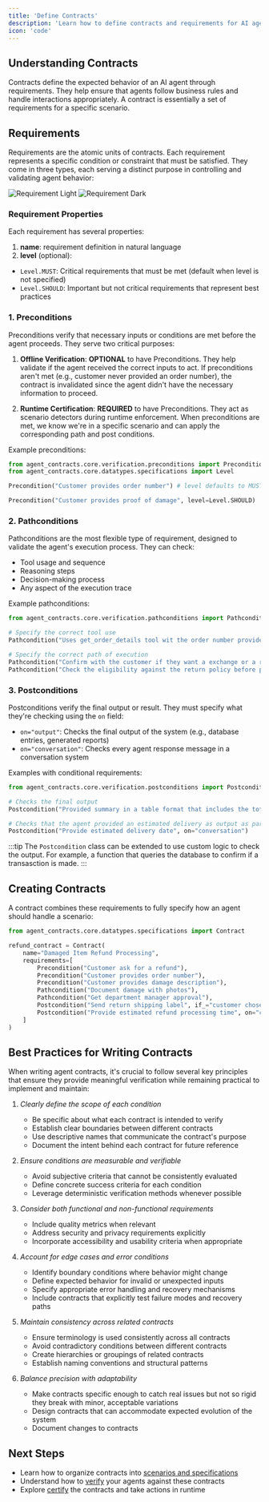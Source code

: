 ```yaml
---
title: 'Define Contracts'
description: 'Learn how to define contracts and requirements for AI agents'
icon: 'code'
---
```


## Understanding Contracts

Contracts define the expected behavior of an AI agent through requirements. They help ensure that agents follow business rules and handle interactions appropriately. A contract is essentially a set of requirements for a specific scenario.

## Requirements

Requirements are the atomic units of contracts. Each requirement represents a specific condition or constraint that must be satisfied. They come in three types, each serving a distinct purpose in controlling and validating agent behavior:

<img alt="Requirement Light" className="block dark:hidden" src="/images/requirement-types.png" />
<img alt="Requirement Dark" className="hidden dark:block" src="/images/requirement-types.png" />

### Requirement Properties

Each requirement has several properties:

1. **name**: requirement definition in natural language
2. **level** (optional):
- `Level.MUST`: Critical requirements that must be met (default when level is not specified)
- `Level.SHOULD`: Important but not critical requirements that represent best practices


### 1. Preconditions

Preconditions verify that necessary inputs or conditions are met before the agent proceeds. They serve two critical purposes:

1. **Offline Verification**: **OPTIONAL** to have Preconditions. They help validate if the agent received the correct inputs to act. If preconditions aren't met (e.g., customer never provided an order number), the contract is invalidated since the agent didn't have the necessary information to proceed.

2. **Runtime Certification**: **REQUIRED** to have Preconditions. They act as scenario detectors during runtime enforcement. When preconditions are met, we know we're in a specific scenario and can apply the corresponding path and post conditions.

Example preconditions:

```python
from agent_contracts.core.verification.preconditions import Precondition # or: from relari_otel.specifications import Precondition, Level
from agent_contracts.core.datatypes.specifications import Level

Precondition("Customer provides order number") # level defaults to MUST

Precondition("Customer provides proof of damage", level=Level.SHOULD)
```

### 2. Pathconditions

Pathconditions are the most flexible type of requirement, designed to validate the agent's execution process. They can check:
- Tool usage and sequence
- Reasoning steps
- Decision-making process
- Any aspect of the execution trace

Example pathconditions:

```python
from agent_contracts.core.verification.pathconditions import Pathcondition # or: from relari_otel.specifications import Pathcondition

# Specify the correct tool use
Pathcondition("Uses get_order_details tool wit the order number provided by user to get the shipping dates.")

# Specify the correct path of execution
Pathcondition("Confirm with the customer if they want a exchange or a refund.")
Pathcondition("Check the eligibility against the return policy before proceeding with the return.")
```

### 3. Postconditions

Postconditions verify the final output or result. They must specify what they're checking using the `on` field:

- `on="output"`: Checks the final output of the system (e.g., database entries, generated reports)
- `on="conversation"`: Checks every agent response message in a conversation system

Examples with conditional requirements:

```python
from agent_contracts.core.verification.postconditions import Postcondition # or: from relari_otel.specifications import Postcondition

# Checks the final output
Postcondition("Provided summary in a table format that includes the total price, quantity and shipping dates", on="output")

# Checks that the agent provided an estimated delivery as output as part of the conversation    
Postcondition("Provide estimated delivery date", on="conversation")
```

:::tip
The `Postcondition` class can be extended to use custom logic to check the output. For example, a function that queries the database to confirm if a transasction is made.
:::


## Creating Contracts

A contract combines these requirements to fully specify how an agent should handle a scenario:

```python
from agent_contracts.core.datatypes.specifications import Contract

refund_contract = Contract(
    name="Damaged Item Refund Processing",
    requirements=[
        Precondition("Customer ask for a refund"),
        Precondition("Customer provides order number"),
        Precondition("Customer provides damage description"),
        Pathcondition("Document damage with photos"),
        Pathcondition("Get department manager approval"),
        Postcondition("Send return shipping label", if_="customer chose mail-in return", on="output"),
        Postcondition("Provide estimated refund processing time", on="conversation")
    ]
)
```

## Best Practices for Writing Contracts

When writing agent contracts, it's crucial to follow several key principles that ensure they provide meaningful verification while remaining practical to implement and maintain:

1. *Clearly define the scope of each condition*
   - Be specific about what each contract is intended to verify
   - Establish clear boundaries between different contracts
   - Use descriptive names that communicate the contract's purpose
   - Document the intent behind each contract for future reference

2. *Ensure conditions are measurable and verifiable*
   - Avoid subjective criteria that cannot be consistently evaluated
   - Define concrete success criteria for each condition
   - Leverage deterministic verification methods whenever possible

3. *Consider both functional and non-functional requirements*
   - Include quality metrics when relevant
   - Address security and privacy requirements explicitly
   - Incorporate accessibility and usability criteria when appropriate

4. *Account for edge cases and error conditions*
   - Identify boundary conditions where behavior might change
   - Define expected behavior for invalid or unexpected inputs
   - Specify appropriate error handling and recovery mechanisms
   - Include contracts that explicitly test failure modes and recovery paths

5. *Maintain consistency across related contracts*
   - Ensure terminology is used consistently across all contracts
   - Avoid contradictory conditions between different contracts
   - Create hierarchies or groupings of related contracts
   - Establish naming conventions and structural patterns

6. *Balance precision with adaptability*
   - Make contracts specific enough to catch real issues but not so rigid they break with minor, acceptable variations
   - Design contracts that can accommodate expected evolution of the system
   - Document changes to contracts


## Next Steps

- Learn how to organize contracts into [scenarios and specifications](/contracts/specifications)
- Understand how to [verify](/verification/verification) your agents against these contracts
- Explore [certify](/certification/runtime) the contracts and take actions in runtime
